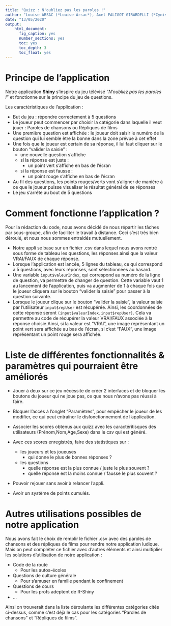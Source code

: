 ```yaml
---
title: "Quizz : N'oubliez pas les paroles !"
author: "Louise ARSAC (*Louise-Arsac*), Axel FALIGOT-GIRARDELLI (*Cynism*), Zélie FROMENT (*zeliefroment*), Charlène LAROCHE (*chalarock*), Juliette MAYER (*Ju49*),  Paul SERVAIN (*greenwasher*)"
date: "13/05/2020"
output:
    html_document:
      fig_caption: yes
      number_sections: yes
      toc: yes
      toc_depth: 3
      toc_float: yes
---
```


# Principe de l'application

Notre application **Shiny** s'inspire du jeu télévisé "*N'oubliez pas les paroles !*" et fonctionne sur le principe du jeu de questions.

Les caractéristiques de l'application :

* But du jeu : répondre correctement à 5 questions
* Le joueur peut commencer par choisir la catégorie dans laquelle il veut jouer : Paroles de chansons ou Répliques de films
* Une première question est affichée : le joueur doit saisir le numéro de la question qui lui semble être la bonne dans la zone prévue à cet effet
* Une fois que le joueur est certain de sa réponse, il lui faut cliquer sur le bouton "valider la saisie" :
  * une nouvelle question s'affiche
  * si la réponse est juste :
    * un point vert s'affiche en bas de l'écran
  * si la réponse est fausse :
    * un point rouge s'affiche en bas de l'écran
* Au fil des questions, les points rouges/verts vont s'aligner de manière à ce que le joueur puisse visualiser le résultat général de se réponses
* Le jeu s'arrête au bout de 5 questions
                            


# Comment fonctionne l'application ? 

Pour la rédaction du code, nous avons décidé de nous répartir les tâches par sous-groupe, afin de faciliter le travail à distance. Ceci s'est très bien déroulé, et nous nous sommes entraidés mutuellement. 

* Notre appli se base sur un fichier .csv dans lequel nous avons rentré sous forme de tableau les questions, les réponses ainsi que la valeur VRAI/FAUX de chaque réponse. 
* Lorsque l'application est lancée, 5 lignes du tableau, ce qui correspond à 5 questions, avec leurs réponses, sont sélectionnées au hasard.
* Une variable `input$valeurIndex`, qui correspond au numéro de la ligne de question, va permettre de changer de question. Cette variable vaut 1 au lancement de l'application, puis va augmenter de 1 à chaque fois que le joueur cliquera sur le bouton "valider la saisie" pour passer à la question suivante. 
* Lorsque le joueur clique sur le bouton "valider la saisie", la valeur saisie par l'utilisateur `input$repUser` est récupérée. Ainsi, les coordonnées de cette réponse seront `(input$valeurIndex,input$repUser)`. Cela va permettre au code de récupérer la valeur VRAI/FAUX associée à la réponse choisie.Ainsi, si la valeur est "VRAI", une image représentant un point vert sera affichée au bas de l'écran, si c'est "FAUX", une image représentant un point rouge sera affichée.

# Liste de différentes fonctionnalités & paramètres qui pourraient être améliorés

* Jouer à deux sur ce jeu nécessite de créer 2 interfaces et de bloquer les boutons du joueur qui ne joue pas, ce que nous n'avons pas réussi à faire.
* Bloquer l'accès à l'onglet "Paramètres", pour empêcher le joueur de les modifier, ce qui peut entraîner le disfonctionnement de l'application.
* Associer les scores obtenus aux quizz avec les caractéritisques des utilisateurs (Prénom,Nom,Age,Sexe) dans le csv qui est généré.
* Avec ces scores enregistrés, faire des statistiques sur :
  * les joueurs et les joueuses
    * qui donne le plus de bonnes réponses ?
  * les questions
    * quelle réponse est la plus connue / juste le plus souvent ?
    * quelle réponse est la moins connue / fausse le plus souvent ?

* Pouvoir rejouer sans avoir à relancer l'appli.

* Avoir un système de points cumulés.

# Autres utilisations possibles de notre application

Nous avons fait le choix de remplir le fichier .csv avec des paroles de chansons et des répliques de films pour rendre notre application ludique. Mais on peut compléter ce fichier avec d'autres éléments et ainsi multiplier les solutions d'utilisation de notre application : 

* Code de la route
  * Pour les autos-écoles
* Questions de culture générale
  * Pour s'amuser en famille pendant le confinement
* Questions de cours
  * Pour les profs adeptent de R-Shiny
* ...

Ainsi on trouverait dans la liste déroulante les différentes catégories cités ci-dessus, comme c'est déjà le cas pour les catégories "Paroles de chansons" et "Répliques de films".
